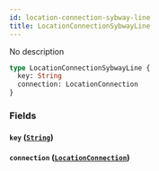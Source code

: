 ```yaml
---
id: location-connection-sybway-line
title: LocationConnectionSybwayLine
---
```


No description

```graphql
type LocationConnectionSybwayLine {
  key: String
  connection: LocationConnection
}
```

### Fields

#### `key` ([`String`](/v1/scalars/string))

#### `connection` ([`LocationConnection`](/v1/objects/location-connection))
